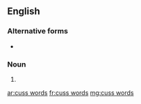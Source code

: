 ==English==

===Alternative forms===
* {{l|en|cusswords}}

===Noun===
{{head|en|noun plural form}}

# {{plural of|cuss word|lang=en}}

[[ar:cuss words]]
[[fr:cuss words]]
[[mg:cuss words]]